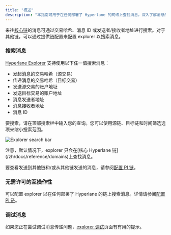 ```yaml
---
title: "概述"
description: "本指南可用于在任何部署了 Hyperlane 的网络上查找消息。深入了解消息的详细属性和状态。"
---
```


来往[核心链](/zh/docs/reference/domains)的消息可通过交易哈希、消息 ID 或发送者/接收者地址进行搜索。对于其他链，可以通过提供链配置来配置 explorer 以搜索消息。

### 搜索消息

[Hyperlane Explorer](https://explorer.hyperlane.xyz/) 支持使用以下任一值搜索消息：

- 发起消息的交易哈希（源交易）
- 传递消息的交易哈希（目标交易）
- 发送源交易的账户地址
- 发送目标交易的账户地址
- 消息发送者地址
- 消息接收者地址
- 消息 ID

要搜索，请在顶部搜索栏中输入您的查询。您可以使用源链、目标链和时间筛选选项来缩小搜索范围。

![Explorer search bar](/images/docs/guides/explorer/explorer-search-bar.png)

<Info>
  注意，默认情况下，explorer 只会在[核心 Hyperlane 链](/zh/docs/reference/domains)上查找消息。

要查看发送到其他链和/或从其他链发送的消息，请参阅[配置 PI 链](/zh/docs/reference/explorer/configuring-pi-chains)。

</Info>

### 无需许可的互操作性[​](#permissionless-interoperability "Direct link to Permissionless Interoperability")

可以配置 explorer 以在任何部署了 Hyperlane 的链上搜索消息。详情请参阅[配置 PI 链](/zh/docs/reference/explorer/configuring-pi-chains)。

### 调试消息[​](#debugging-messages "Direct link to Debugging Messages")

如果您正在尝试调试消息传递问题，[explorer 调试](/zh/docs/reference/explorer/explorer-debugging)页面有有用的提示。
